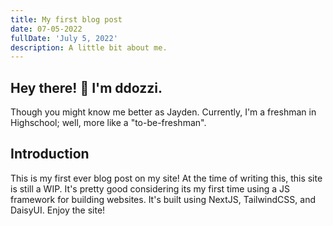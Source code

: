 ```yaml
---
title: My first blog post
date: 07-05-2022
fullDate: 'July 5, 2022' 
description: A little bit about me.
---
```


## Hey there! 👋  I'm ddozzi.
Though you might know me better as Jayden. Currently, I'm a freshman in Highschool; well, more like a "to-be-freshman".

## Introduction
This is my first ever blog post on my site! At the time of writing this, this site is still a WIP. It's pretty good considering its my first time using a JS framework for building websites. It's built using NextJS, TailwindCSS, and DaisyUI. Enjoy the site!